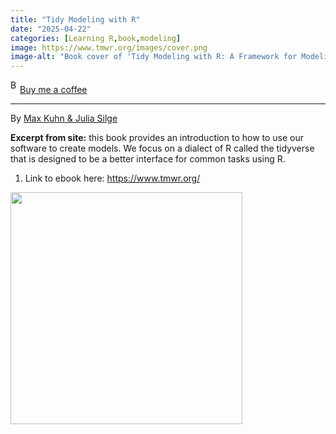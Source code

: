 ```yaml
---
title: "Tidy Modeling with R"
date: "2025-04-22"
categories: [Learning R,book,modeling]
image: https://www.tmwr.org/images/cover.png
image-alt: "Book cover of 'Tidy Modeling with R: A Framework for Modeling in the Tidyverse' by Max Kuhn and Julia Silge, featuring a detailed illustration of a robin-like bird on a white background with the O'Reilly logo at the top."
---
```


<link href="https://fonts.googleapis.com/css?family=Cookie" rel="stylesheet"><a class="bmc-button" target="_blank" href="https://www.buymeacoffee.com/JoscelinRocha">![Buy me a coffee](https://cdn.buymeacoffee.com/buttons/bmc-new-btn-logo.svg){alt="Buy me a coffee" width="15" height="21"}Buy me a coffee</a>

------------------------------------------------------------------------

By [Max Kuhn & Julia Silge](https://www.tmwr.org/)

**Excerpt from site:** this book provides an introduction to how to use our software to create models. We focus on a dialect of R called the tidyverse that is designed to be a better interface for common tasks using R.

1.  Link to ebook here: <https://www.tmwr.org/>

![](https://www.tmwr.org/images/cover.png){width="371"}
